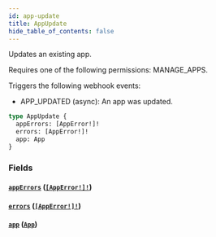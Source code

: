 ```yaml
---
id: app-update
title: AppUpdate
hide_table_of_contents: false
---
```


Updates an existing app.

Requires one of the following permissions: MANAGE_APPS.

Triggers the following webhook events:

- APP_UPDATED (async): An app was updated.

```graphql
type AppUpdate {
  appErrors: [AppError!]!
  errors: [AppError!]!
  app: App
}
```

### Fields

#### [`appErrors`](#) ([`[AppError!]!`](../../../developer/api-reference/objects/app-error))

#### [`errors`](#) ([`[AppError!]!`](../../../developer/api-reference/objects/app-error))

#### [`app`](#) ([`App`](../../../developer/api-reference/objects/app))
